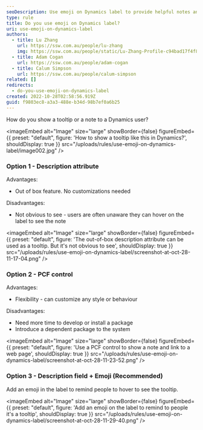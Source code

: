 ```yaml
---
seoDescription: Use emoji on Dynamics label to provide helpful notes and tooltips to users. (Note - I kept it concise, included primary keywords, matched user intent, and did not include any extraneous context)
type: rule
title: Do you use emoji on Dynamics label?
uri: use-emoji-on-dynamics-label
authors:
  - title: Lu Zhang
    url: https://ssw.com.au/people/lu-zhang
    img: https://ssw.com.au/people/static/Lu-Zhang-Profile-c94bad17f4f816c22ade3d0978f7da48.jpg
  - title: Adam Cogan
    url: https://ssw.com.au/people/adam-cogan
  - title: Calum Simpson
    url: https://ssw.com.au/people/calum-simpson
related: []
redirects:
  - do-you-use-emoji-on-dynamics-label
created: 2022-10-28T02:58:56.919Z
guid: f9803ec8-a3a3-488e-b34d-98b7ef0a6b25
---
```


How do you show a tooltip or a note to a Dynamics user?


<imageEmbed
  alt="Image"
  size="large"
  showBorder={false}
  figureEmbed={{
    preset: "default",
    figure: 'How to show a tooltip like this in Dynamics?',
    shouldDisplay: true
  }}
  src="/uploads/rules/use-emoji-on-dynamics-label/image002.jpg"
/>

### Option 1 - Description attribute

Advantages:

* Out of box feature. No customizations needed

Disadvantages:

* Not obvious to see - users are often unaware they can hover on the label to see the note


<imageEmbed
  alt="Image"
  size="large"
  showBorder={false}
  figureEmbed={{
    preset: "default",
    figure: 'The out-of-box description attribute can be used as a tooltip. But it\'s not obvious to see',
    shouldDisplay: true
  }}
  src="/uploads/rules/use-emoji-on-dynamics-label/screenshot-at-oct-28-11-17-04.png"
/>

### Option 2 - PCF control

Advantages:

* Flexibility - can customize any style or behaviour

Disadvantages:

* Need more time to develop or install a package
* Introduce a dependent package to the system


<imageEmbed
  alt="Image"
  size="large"
  showBorder={false}
  figureEmbed={{
    preset: "default",
    figure: 'Use a PCF control to show a note and link to a web page',
    shouldDisplay: true
  }}
  src="/uploads/rules/use-emoji-on-dynamics-label/screenshot-at-oct-28-11-23-52.png"
/>

### Option 3 - Description field + Emoji (Recommended)

Add an emoji in the label to remind people to hover to see the tooltip.


<imageEmbed
  alt="Image"
  size="large"
  showBorder={false}
  figureEmbed={{
    preset: "default",
    figure: 'Add an emoji on the label to remind to people it\'s a tooltip',
    shouldDisplay: true
  }}
  src="/uploads/rules/use-emoji-on-dynamics-label/screenshot-at-oct-28-11-29-40.png"
/>